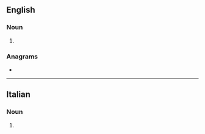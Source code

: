 {{also|Concetti}}
==English==

===Noun===
{{head|en|noun form}}

# {{plural of|en|concetto}}

===Anagrams===
* {{anagrams|en|a=cceinott|tectonic}}

----

==Italian==

===Noun===
{{head|it|noun form|g=m}}

# {{plural of|it|concetto}}
